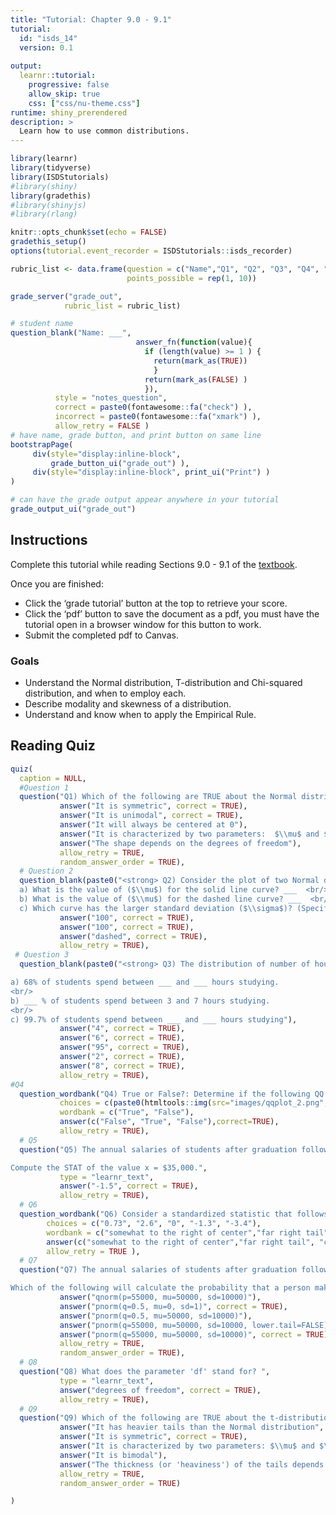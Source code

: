 ```yaml
---
title: "Tutorial: Chapter 9.0 - 9.1"
tutorial:
  id: "isds_14"
  version: 0.1
  
output:
  learnr::tutorial:
    progressive: false
    allow_skip: true
    css: ["css/nu-theme.css"]
runtime: shiny_prerendered
description: >
  Learn how to use common distributions.
---
```


```r
library(learnr)
library(tidyverse)
library(ISDStutorials)
#library(shiny)
library(gradethis)
#library(shinyjs)
#library(rlang)

knitr::opts_chunk$set(echo = FALSE)
gradethis_setup()
options(tutorial.event_recorder = ISDStutorials::isds_recorder)

```


```r
rubric_list <- data.frame(question = c("Name","Q1", "Q2", "Q3", "Q4", "Q5", "Q6", "Q7", "Q8", "Q9"),
                          points_possible = rep(1, 10))

grade_server("grade_out", 
            rubric_list = rubric_list)
```


```r
# student name
question_blank("Name: ___",
                            answer_fn(function(value){
                              if (length(value) >= 1 ) {
                                return(mark_as(TRUE))
                                }
                              return(mark_as(FALSE) )
                              }),
          style = "notes_question",
          correct = paste0(fontawesome::fa("check") ),
          incorrect = paste0(fontawesome::fa("xmark") ),
          allow_retry = FALSE )
# have name, grade button, and print button on same line
bootstrapPage(
     div(style="display:inline-block",
         grade_button_ui("grade_out") ),
     div(style="display:inline-block", print_ui("Print") )
)

# can have the grade output appear anywhere in your tutorial
grade_output_ui("grade_out")
```

## Instructions

Complete this tutorial while reading Sections 9.0 - 9.1 of the [textbook](https://nustat.github.io/intro-stat-data-sci/09-sampling-distributions.html).

Once you are finished:

-   Click the 'grade tutorial' button at the top to retrieve your score.
-   Click the 'pdf' button to save the document as a pdf, you must have the tutorial open in a browser window for this button to work.
-   Submit the completed pdf to Canvas.


### Goals

-   Understand the Normal distribution, T-distribution and Chi-squared distribution, and when to employ each.
-   Describe modality and skewness of a distribution.
-   Understand and know when to apply the Empirical Rule.

## Reading Quiz

```r
quiz(
  caption = NULL,
  #Question 1
  question("Q1) Which of the following are TRUE about the Normal distribution? Select all that apply.",
           answer("It is symmetric", correct = TRUE),
           answer("It is unimodal", correct = TRUE),
           answer("It will always be centered at 0"),
           answer("It is characterized by two parameters:  $\\mu$ and $\\sigma$", correct = TRUE),
           answer("The shape depends on the degrees of freedom"),
           allow_retry = TRUE,
           random_answer_order = TRUE),
  # Question 2
  question_blank(paste0("<strong> Q2) Consider the plot of two Normal distributions.</strong> <br/>",  htmltools::img(src="images/norm_dist_dashed.png", height = 500, width = 650), " <br/>
  a) What is the value of ($\\mu$) for the solid line curve? ___  <br/>
  b) What is the value of ($\\mu$) for the dashed line curve? ___  <br/>
  c) Which curve has the larger standard deviation ($\\sigma$)? (Specify either solid or dashed) ___" ),
           answer("100", correct = TRUE),
           answer("100", correct = TRUE),
           answer("dashed", correct = TRUE),
           allow_retry = TRUE),
 # Question 3
  question_blank(paste0("<strong> Q3) The distribution of number of hours spent studying a week is normally distributed with a mean of 5 hours and a standard deviation of 1 hour. Based on the empirical rule...</strong> <br/>

a) 68% of students spend between ___ and ___ hours studying. 
<br/>
b) ___ % of students spend between 3 and 7 hours studying. 
<br/>
c) 99.7% of students spend between ___ and ___ hours studying"),
           answer("4", correct = TRUE),
           answer("6", correct = TRUE),
           answer("95", correct = TRUE),
           answer("2", correct = TRUE),
           answer("8", correct = TRUE),
           allow_retry = TRUE),
#Q4
  question_wordbank("Q4) True or False?: Determine if the following QQ plots indicate that the data is normally distributed.",
           choices = c(paste0(htmltools::img(src="images/qqplot_2.png", height = 200, width = 350) ), paste0(htmltools::img(src="images/qqplot_1.png", height = 200, width = 350) ), paste0(htmltools::img(src="images/qqplot_3.png", height = 200, width = 350) ) ),
           wordbank = c("True", "False"),
           answer(c("False", "True", "False"),correct=TRUE),
           allow_retry = TRUE),
  # Q5
  question("Q5) The annual salaries of students after graduation follow a normal distribution with a mean of $50,000 and a standard deviation of $10,000.

Compute the STAT of the value x = $35,000.", 
           type = "learnr_text",
           answer("-1.5", correct = TRUE),
           allow_retry = TRUE),
  # Q6
  question_wordbank("Q6) Consider a standardized statistic that follows a standard normal distribution. Match each of the following values with where you would expect them to fall on the standard N(0,1) distribution.",
        choices = c("0.73", "2.6", "0", "-1.3", "-3.4"),
        wordbank = c("somewhat to the right of center","far right tail", "center", "somewhat to the left of center", "far left tail"),
        answer(c("somewhat to the right of center","far right tail", "center", "somewhat to the left of center", "far left tail"), correct = TRUE), 
        allow_retry = TRUE ),
  # Q7
  question("Q7) The annual salaries of students after graduation follow a normal distribution with a mean of $50,000 and a standard deviation of $10,000.

Which of the following will calculate the probability that a person makes *less than* $55,000 after graduating? Select all that apply.  ",
           answer("qnorm(p=55000, mu=50000, sd=10000)"),
           answer("pnorm(q=0.5, mu=0, sd=1)", correct = TRUE),
           answer("pnorm(q=0.5, mu=50000, sd=10000)"),
           answer("pnorm(q=55000, mu=50000, sd=10000, lower.tail=FALSE)"),
           answer("pnorm(q=55000, mu=50000, sd=10000)", correct = TRUE),
           allow_retry = TRUE,
           random_answer_order = TRUE),
  # Q8
  question("Q8) What does the parameter 'df' stand for? ", 
           type = "learnr_text",
           answer("degrees of freedom", correct = TRUE),
           allow_retry = TRUE),
  # Q9
  question("Q9) Which of the following are TRUE about the t-distribution? Select all that apply.  ",
           answer("It has heavier tails than the Normal distribution", correct = TRUE),
           answer("It is symmetric", correct = TRUE),
           answer("It is characterized by two parameters: $\\mu$ and $\\sigma$"),
           answer("It is bimodal"),
           answer("The thickness (or 'heaviness') of the tails depends on the sample size", correct = TRUE),
           allow_retry = TRUE,
           random_answer_order = TRUE)

)
```
